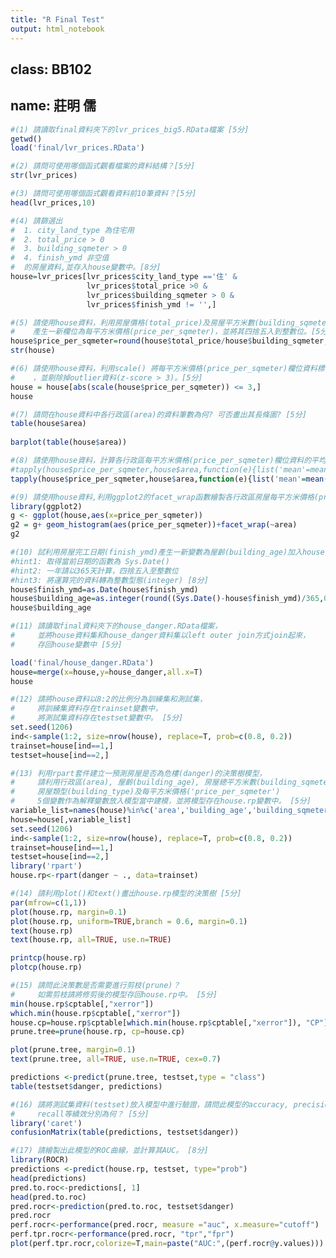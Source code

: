 ```yaml
---
title: "R Final Test"
output: html_notebook
---
```


## class: BB102

## name: 莊明 儒
```r
#(1) 請讀取final資料夾下的lvr_prices_big5.RData檔案 [5分]
getwd()
load('final/lvr_prices.RData')

```


```r
#(2) 請問可使用哪個函式觀看檔案的資料結構？[5分]
str(lvr_prices)
```

```r
#(3) 請問可使用哪個函式觀看資料前10筆資料？[5分]
head(lvr_prices,10)
```

```r
#(4) 請篩選出
#  1. city_land_type 為住宅用
#  2. total_price > 0
#  3. building_sqmeter > 0
#  4. finish_ymd 非空值
#  的房屋資料,並存入house變數中。[8分]
house=lvr_prices[lvr_prices$city_land_type =='住' &
                 lvr_prices$total_price >0 & 
                 lvr_prices$building_sqmeter > 0 &
                 lvr_prices$finish_ymd != '',]

```

```r
#(5) 請使用house資料，利用房屋價格(total_price)及房屋平方米數(building_sqmeter)兩欄位，
#    產生一新欄位為每平方米價格(price_per_sqmeter)，並將其四捨五入到整數位。[5分]
house$price_per_sqmeter=round(house$total_price/house$building_sqmeter,0)
str(house)
```

```r
#(6) 請使用house資料，利用scale() 將每平方米價格(price_per_sqmeter)欄位資料標準化
#    ，並剔除掉outlier資料(z-score > 3)。[5分]
house = house[abs(scale(house$price_per_sqmeter)) <= 3,]
house
```

```r
#(7) 請問在house資料中各行政區(area)的資料筆數為何? 可否畫出其長條圖? [5分]
table(house$area)
      
barplot(table(house$area))
```

```r
#(8) 請使用house資料，計算各行政區每平方米價格(price_per_sqmeter)欄位資料的平均數，中位數及標準差
#tapply(house$price_per_sqmeter,house$area,function(e){list('mean'=mean(e),'median'=median(e),'sd'=sd(e))}) [8分]
tapply(house$price_per_sqmeter,house$area,function(e){list('mean'=mean(e),'median'=median(e),'sd'=sd(e))})
```

```r
#(9) 請使用house資料,利用ggplot2的facet_wrap函數繪製各行政區房屋每平方米價格(price_per_sqmeter)的直方圖 [8分]
library(ggplot2)
g <- ggplot(house,aes(x=price_per_sqmeter))
g2 = g+ geom_histogram(aes(price_per_sqmeter))+facet_wrap(~area)
g2

```

```r
#(10) 試利用房屋完工日期(finish_ymd)產生一新變數為屋齡(building_age)加入house資料中。
#hint1: 取得當前日期的函數為 Sys.Date()
#hint2: 一年請以365天計算，四捨五入至整數位
#hint3: 將運算完的資料轉為整數型態(integer) [8分]
house$finish_ymd=as.Date(house$finish_ymd)
house$building_age=as.integer(round((Sys.Date()-house$finish_ymd)/365,0))
house$building_age
```

```r
#(11) 請讀取final資料夾下的house_danger.RData檔案，
#     並將house資料集和house_danger資料集以left outer join方式join起來，
#     存回house變數中 [5分]

load('final/house_danger.RData')
house=merge(x=house,y=house_danger,all.x=T)
house
```

```r
#(12) 請將house資料以8:2的比例分為訓練集和測試集，
#     將訓練集資料存在trainset變數中，
#     將測試集資料存在testset變數中。 [5分]
set.seed(1206)
ind<-sample(1:2, size=nrow(house), replace=T, prob=c(0.8, 0.2))
trainset=house[ind==1,]
testset=house[ind==2,]


```

```r
#(13) 利用rpart套件建立一預測房屋是否為危樓(danger)的決策樹模型，
#     請利用行政區(area), 屋齡(building_age), 房屋總平方米數(building_sqmeter),
#     房屋類型(building_type)及每平方米價格('price_per_sqmeter')
#     5個變數作為解釋變數放入模型當中建模，並將模型存在house.rp變數中。 [5分]
variable_list=names(house)%in%c('area','building_age','building_sqmeter','building_type','price_per_sqmeter','danger')
house=house[,variable_list]
set.seed(1206)
ind<-sample(1:2, size=nrow(house), replace=T, prob=c(0.8, 0.2))
trainset=house[ind==1,]
testset=house[ind==2,]
library('rpart')
house.rp<-rpart(danger ~ ., data=trainset)

```

```r
#(14) 請利用plot()和text()畫出house.rp模型的決策樹 [5分]
par(mfrow=c(1,1))
plot(house.rp, margin=0.1)
plot(house.rp, uniform=TRUE,branch = 0.6, margin=0.1)
text(house.rp)
text(house.rp, all=TRUE, use.n=TRUE)

printcp(house.rp)
plotcp(house.rp)
```

```r
#(15) 請問此決策數是否需要進行剪枝(prune)？
#     如需剪枝請將修剪後的模型存回house.rp中。 [5分]
min(house.rp$cptable[,"xerror"])
which.min(house.rp$cptable[,"xerror"])
house.cp=house.rp$cptable[which.min(house.rp$cptable[,"xerror"]), "CP"]
prune.tree=prune(house.rp, cp=house.cp)

plot(prune.tree, margin=0.1)
text(prune.tree, all=TRUE, use.n=TRUE, cex=0.7)

predictions <-predict(prune.tree, testset,type = "class")
table(testset$danger, predictions)
```

```r
#(16) 請將測試集資料(testset)放入模型中進行驗證，請問此模型的accuracy, precision,
#     recall等績效分別為何？ [5分]
library('caret')
confusionMatrix(table(predictions, testset$danger))
```

```r
#(17) 請繪製出此模型的ROC曲線，並計算其AUC。 [8分]
library(ROCR)
predictions <-predict(house.rp, testset, type="prob")
head(predictions)
pred.to.roc<-predictions[, 1]
head(pred.to.roc)
pred.rocr<-prediction(pred.to.roc, testset$danger)
pred.rocr
perf.rocr<-performance(pred.rocr, measure ="auc", x.measure="cutoff")
perf.tpr.rocr<-performance(pred.rocr, "tpr","fpr")
plot(perf.tpr.rocr,colorize=T,main=paste("AUC:",(perf.rocr@y.values)))
```